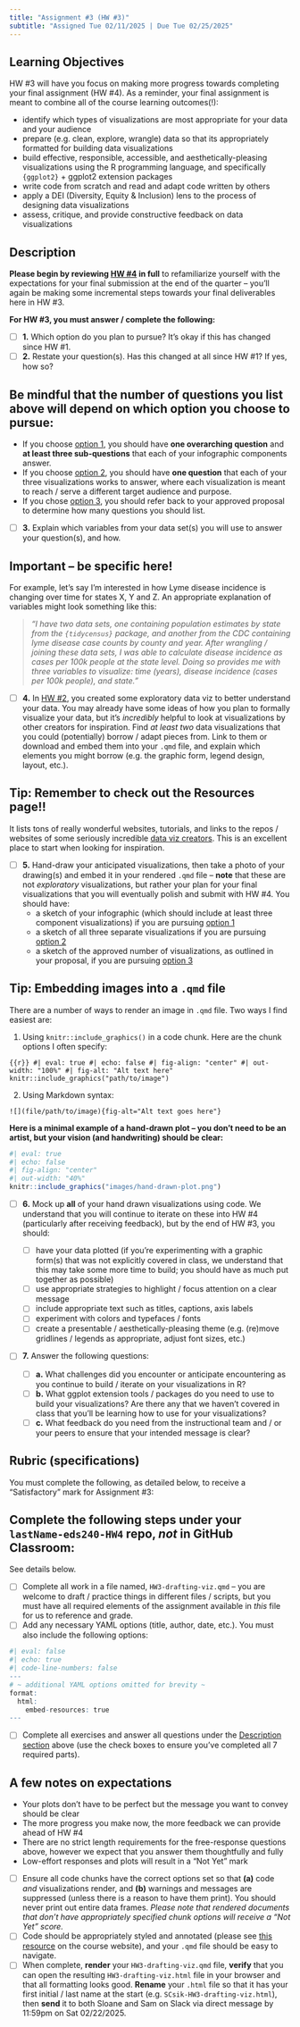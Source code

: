 ```yaml
---
title: "Assignment #3 (HW #3)"
subtitle: "Assigned Tue 02/11/2025 | Due Tue 02/25/2025"
---
```


## Learning Objectives

HW #3 will have you focus on making more progress towards completing your final assignment (HW #4). As a reminder, your final assignment is meant to combine all of the course learning outcomes(!):

- identify which types of visualizations are most appropriate for your data and your audience
- prepare (e.g. clean, explore, wrangle) data so that its appropriately formatted for building data visualizations
- build effective, responsible, accessible, and aesthetically-pleasing visualizations using the R programming language, and specifically `{ggplot2}` + ggplot2 extension packages
- write code from scratch and read and adapt code written by others
- apply a DEI (Diversity, Equity & Inclusion) lens to the process of designing data visualizations 
- assess, critique, and provide constructive feedback on data visualizations

## Description 

[**Please begin by reviewing [HW #4](HW4.qmd){target="_blank"} in full**]{.teal-text} to refamiliarize yourself with the expectations for your final submission at the end of the quarter -- you'll again be making some incremental steps towards your final deliverables here in HW #3. 

[**For HW #3, you must answer / complete the following:**]{.teal-text}

- [ ] **1.** Which option do you plan to pursue? It's okay if this has changed since HW #1.
- [ ] **2.** Restate your question(s). Has this changed at all since HW #1? If yes, how so? 

::: {.callout-note}
## Be mindful that the number of questions you list above will depend on which option you choose to pursue:

- If you choose [option 1](HW4.qmd#option-1){target="_blank"}, you should have **one overarching question** and **at least three sub-questions** that each of your infographic components answer.
- If you choose [option 2 ](HW4.qmd#option-2){target="_blank"}, you should have **one question** that each of your three visualizations works to answer, where each visualization is meant to reach / serve a different target audience and purpose.
- If you chose [option 3](HW4.qmd#option-3){target="_blank"}, you should refer back to your approved proposal to determine how many questions you should list.
:::

- [ ] **3.** Explain which variables from your data set(s) you will use to answer your question(s), and how.

::: {.callout-important}
## Important -- be specific here!
For example, let's say I'm interested in how Lyme disease incidence is changing over time for states X, Y and Z. An appropriate explanation of variables might look something like this: 

>*"I have two data sets, one containing population estimates by state from the `{tidycensus}` package, and another from the CDC containing lyme disease case counts by county and year. After wrangling / joining these data sets, I was able to calculate disease incidence as cases per 100k people at the state level. Doing so provides me with three variables to visualize: time (years), disease incidence (cases per 100k people), and state."*
:::

- [ ] **4.** In [HW #2](HW2.qmd){target="_blank"}, you created some exploratory data viz to better understand your data. You may already have some ideas of how you plan to formally visualize your data, but it's *incredibly* helpful to look at visualizations by other creators for inspiration. Find *at least two* data visualizations that you could (potentially) borrow / adapt pieces from. Link to them or download and embed them into your `.qmd` file, and explain which elements you might borrow (e.g. the graphic form, legend design, layout, etc.). 

::: {.callout-tip}
## Tip: Remember to check out the Resources page!!
It lists tons of really wonderful websites, tutorials, and links to the repos / websites of some seriously incredible [data viz creators](../../resources.qmd#inspiration){target="_blank"}. This is an excellent place to start when looking for inspiration.
:::

- [ ] **5.** Hand-draw your anticipated visualizations, then take a photo of your drawing(s) and embed it in your rendered `.qmd` file -- **note** that these are not *exploratory* visualizations, but rather your plan for your final visualizations that you will eventually polish and submit with HW #4. You should have:
    - a sketch of your infographic (which should include at least three component visualizations) if you are pursuing [option 1](HW4.qmd#option-1){target="_blank"}
    - a sketch of all three separate visualizations if you are pursuing [option 2](HW4.qmd#option-2){target="_blank"}
    - a sketch of the approved number of visualizations, as outlined in your proposal, if you are pursuing [option 3](HW4.qmd#option-3){target="_blank"}

::: {.callout-tip}
## Tip: Embedding images into a `.qmd` file

There are a number of ways to render an image in `.qmd` file. Two ways I find easiest are:

1. Using `knitr::include_graphics()` in a code chunk. Here are the chunk options I often specify:

```{{r}}
#| eval: true
#| echo: false
#| fig-align: "center"
#| out-width: "100%"
#| fig-alt: "Alt text here"
knitr::include_graphics("path/to/image")
```

2. Using Markdown syntax:

`![](file/path/to/image){fig-alt="Alt text goes here"}`

**Here is a minimal example of a hand-drawn plot -- you don't need to be an artist, but your vision (and handwriting) should be clear:**
```r
#| eval: true
#| echo: false
#| fig-align: "center"
#| out-width: "40%"
knitr::include_graphics("images/hand-drawn-plot.png")
```

:::

- [ ] **6.** Mock up **all** of your hand drawn visualizations using code. We understand that you will continue to iterate on these into HW #4 (particularly after receiving feedback), but by the end of HW #3, you should:

  - [ ] have your data plotted (if you're experimenting with a graphic form(s) that was not explicitly covered in class, we understand that this may take some more time to build; you should have as much put together as possible)
  - [ ] use appropriate strategies to highlight / focus attention on a clear message
  - [ ] include appropriate text such as titles, captions, axis labels 
  - [ ] experiment with colors and typefaces / fonts
  - [ ] create a presentable / aesthetically-pleasing theme (e.g. (re)move gridlines / legends as appropriate, adjust font sizes, etc.)

- [ ] **7.** Answer the following questions:
    - [ ] **a.** What challenges did you encounter or anticipate encountering as you continue to build / iterate on your visualizations in R?
    - [ ] **b.** What ggplot extension tools / packages do you need to use to build your visualizations? Are there any that we haven't covered in class that you'll be learning how to use for your visualizations?
    - [ ] **c.** What feedback do you need from the instructional team and / or your peers to ensure that your intended message is clear?

## Rubric (specifications)

You must complete the following, as detailed below, to receive a "Satisfactory" mark for Assignment #3:

::: {.callout-important}
## **Complete the following steps under your `lastName-eds240-HW4` repo, *not* in GitHub Classroom:**
See details below.
:::

- [ ] Complete all work in a file named, `HW3-drafting-viz.qmd` -- you are welcome to draft / practice things in different files / scripts, but you must have all required elements of the assignment available in *this* file for us to reference and grade.
- [ ] Add any necessary YAML options (title, author, date, etc.). You must also include the following options:

```r
#| eval: false
#| echo: true
#| code-line-numbers: false
---
# ~ additional YAML options omitted for brevity ~
format:
  html:
    embed-resources: true
---
```

- [ ] Complete all exercises and answer all questions under the [Description section](HW3.qmd#description) above (use the check boxes to ensure you've completed all 7 required parts).

::: {.callout-note}
## A few notes on expectations

- Your plots don't have to be perfect but the message you want to convey should be clear
- The more progress you make now, the more feedback we can provide ahead of HW #4
- There are no strict length requirements for the free-response questions above, however we expect that you answer them thoughtfully and fully 
- Low-effort responses and plots will result in a "Not Yet" mark
:::

- [ ] Ensure all code chunks have the correct options set so that **(a)** code *and* visualizations render, and **(b)** warnings and messages are suppressed (unless there is a reason to have them print). You should never print out entire data frames. *Please note that rendered documents that don't have appropriately specified chunk options will receive a "Not Yet" score.*
- [ ] Code should be appropriately styled and annotated (please see [this resource](../../clean-code-guide.qmd){target="_blank"} on the course website), and your `.qmd` file should be easy to navigate.
- [ ] When complete, **render** your `HW3-drafting-viz.qmd` file, **verify** that you can open the resulting `HW3-drafting-viz.html` file in your browser and that all formatting looks good. **Rename** your `.html` file so that it has your first initial / last name at the start (e.g. `SCsik-HW3-drafting-viz.html`), then **send** it to both Sloane and Sam on Slack via direct message by 11:59pm on Sat 02/22/2025.


